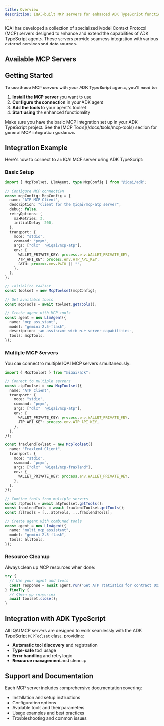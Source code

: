 ```yaml
---
title: Overview
description: IQAI-built MCP servers for enhanced ADK TypeScript functionality
---
```



IQAI has developed a collection of specialized Model Context Protocol (MCP) servers designed to enhance and extend the capabilities of ADK TypeScript agents. These servers provide seamless integration with various external services and data sources.

## Available MCP Servers

<Cards>
  <Card
    title="🔗 MCP ABI"
    description="Smart contract ABI interactions for Ethereum-compatible blockchains"
    href="/docs/mcp-servers/abi"
  />
  <Card
    title="⚡ MCP ATP"
    description="Interact with the IQ AI Agent Tokenization Platform"
    href="/docs/mcp-servers/atp"
  />
  <Card
    title="💰 MCP BAMM"
    description="Borrow Automated Market Maker operations on Fraxtal"
    href="/docs/mcp-servers/bamm"
  />
  <Card
    title="💰 MCP FRAXLEND"
    description="Interact with the Fraxlend lending platform"
    href="/docs/mcp-servers/fraxlend"
  />
  <Card
    title="📜 MCP IQWiki"
    description="Access and manage IQ.wiki data and user activities"
    href="/docs/mcp-servers/iqwiki"
  />
  <Card
    title="💫 MCP NEAR"
    description="NEAR Protocol blockchain integration with AI-driven event processing"
    href="/docs/mcp-servers/near"
  />
  <Card
    title="🔄 MCP ODOS"
    description="Interact with decentralized exchanges through ODOS aggregation"
    href="/docs/mcp-servers/odos"
  />
  <Card
    title="📱 MCP Telegram"
    description="Interact with Telegram bots and channels for messaging automation"
    href="/docs/mcp-servers/telegram"
  />
</Cards>

## Getting Started

To use these MCP servers with your ADK TypeScript agents, you'll need to:

1. **Install the MCP server** you want to use
2. **Configure the connection** in your ADK agent
3. **Add the tools** to your agent's toolset
4. **Start using** the enhanced functionality

<Callout type="info" title="Prerequisites">
Make sure you have the basic MCP integration set up in your ADK TypeScript project. See the [MCP Tools](/docs/tools/mcp-tools) section for general MCP integration guidance.
</Callout>

## Integration Example

Here's how to connect to an IQAI MCP server using ADK TypeScript:

### Basic Setup

```typescript
import { McpToolset, LlmAgent, type McpConfig } from "@iqai/adk";

// Configure MCP connection
const mcpConfig: McpConfig = {
  name: "ATP MCP Client",
  description: "Client for the @iqai/mcp-atp server",
  debug: false,
  retryOptions: {
    maxRetries: 2,
    initialDelay: 200,
  },
  transport: {
    mode: "stdio",
    command: "pnpm",
    args: ["dlx", "@iqai/mcp-atp"],
    env: {
      WALLET_PRIVATE_KEY: process.env.WALLET_PRIVATE_KEY,
      ATP_API_KEY: process.env.ATP_API_KEY,
      PATH: process.env.PATH || "",
    },
  },
};

// Initialize toolset
const toolset = new McpToolset(mcpConfig);

// Get available tools
const mcpTools = await toolset.getTools();

// Create agent with MCP tools
const agent = new LlmAgent({
  name: "mcp_assistant",
  model: "gemini-2.5-flash",
  description: "An assistant with MCP server capabilities",
  tools: mcpTools,
});
```

### Multiple MCP Servers

You can connect to multiple IQAI MCP servers simultaneously:

```typescript
import { McpToolset } from "@iqai/adk";

// Connect to multiple servers
const atpToolset = new McpToolset({
  name: "ATP Client",
  transport: {
    mode: "stdio",
    command: "pnpm",
    args: ["dlx", "@iqai/mcp-atp"],
    env: {
      WALLET_PRIVATE_KEY: process.env.WALLET_PRIVATE_KEY,
      ATP_API_KEY: process.env.ATP_API_KEY,
    },
  },
});

const fraxlendToolset = new McpToolset({
  name: "Fraxlend Client",
  transport: {
    mode: "stdio",
    command: "pnpm",
    args: ["dlx", "@iqai/mcp-fraxlend"],
    env: {
      WALLET_PRIVATE_KEY: process.env.WALLET_PRIVATE_KEY,
    },
  },
});

// Combine tools from multiple servers
const atpTools = await atpToolset.getTools();
const fraxlendTools = await fraxlendToolset.getTools();
const allTools = [...atpTools, ...fraxlendTools];

// Create agent with combined tools
const agent = new LlmAgent({
  name: "multi_mcp_assistant",
  model: "gemini-2.5-flash",
  tools: allTools,
});
```

### Resource Cleanup

Always clean up MCP resources when done:

```typescript
try {
  // Use your agent and tools
  const response = await agent.run("Get ATP statistics for contract 0x123...");
} finally {
  // Clean up resources
  await toolset.close();
}
```

## Integration with ADK TypeScript

All IQAI MCP servers are designed to work seamlessly with the ADK TypeScript `MCPToolset` class, providing:

- **Automatic tool discovery** and registration
- **Type-safe** tool usage
- **Error handling** and retry logic
- **Resource management** and cleanup

## Support and Documentation

Each MCP server includes comprehensive documentation covering:

- Installation and setup instructions
- Configuration options
- Available tools and their parameters
- Usage examples and best practices
- Troubleshooting and common issues